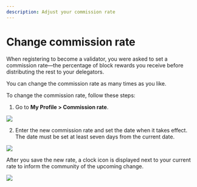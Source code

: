 ```yaml
---
description: Adjust your commission rate
---
```



# Change commission rate
When registering to become a validator, you were asked to set a commission rate—the percentage of block rewards you receive before distributing the rest to your delegators.

You can change the commission rate as many times as you like.

To change the commission rate, follow these steps:
1. Go to **My Profile > Commission rate**.

<img src={changeCommissionStepOne} width={280} />

2. Enter the new commission rate and set the date when it takes effect. The date must be set at least seven days from the current date.

<img src={changeCommissionStepTwo} width={416} />

After you save the new rate, a clock icon is displayed next to your current rate to inform the community of the upcoming change.

<img src={changeCommissionStepThree} width={324} />